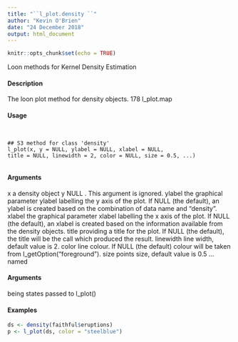 ```yaml
---
title: "``l_plot.density ``"
author: "Kevin O'Brien"
date: "24 December 2018"
output: html_document
---
```


```r
knitr::opts_chunk$set(echo = TRUE)
```
Loon methods for Kernel Density Estimation

#### Description 

The loon plot method for density objects.
178 l_plot.map

#### Usage
<pre><code>

## S3 method for class 'density'
l_plot(x, y = NULL, ylabel = NULL, xlabel = NULL,
title = NULL, linewidth = 2, color = NULL, size = 0.5, ...)

</code></pre>
#### Arguments 

x a density object
y NULL . This argument is ignored.
ylabel the graphical parameter ylabel labelling the y axis of the plot. If NULL (the default),
an ylabel is created based on the combination of data name and "density".
xlabel the graphical parameter xlabel labelling the x axis of the plot. If NULL (the default),
an xlabel is created based on the information available from the density
objects.
title providing a title for the plot. If NULL (the default), the title will be the call which
produced the result.
linewidth line width, default value is 2.
color line colour. If NULL (the default) colour will be taken from l_getOption("foreground").
size points size, default value is 0.5
... named 
</code></pre>
#### Arguments 
 being states passed to l_plot()

#### Examples 
```r
ds <- density(faithful$eruptions)
p <- l_plot(ds, color = "steelblue")
```